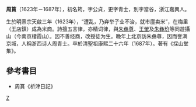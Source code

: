 '''周篔'''（1623年－1687年），初名筠，字公貞，更字青士，別字當谷，浙江嘉興人。

生於明熹宗天啟三年（1623年），“遭乱，乃弃举子业不治，就市廛卖米”，在梅里（王店鎮）成為米商。詩擅五言律，亦精词律，與[[朱彝尊|朱彝尊]]、[[王翬|王翬]]及[[朱彝玠|朱彝玠]]等同遊攝山（今南京棲霞山）。因不善经商，改授徒为生。晚年上北京訪朱彝尊，因而誉满京城，人稱浙西诗人周青士。卒於清聖祖康熙二十六年（1687年）。著有《採山堂集》。

==參考書目==
* 周篔《析津日記》

[[Category:清朝詩人|Z]]